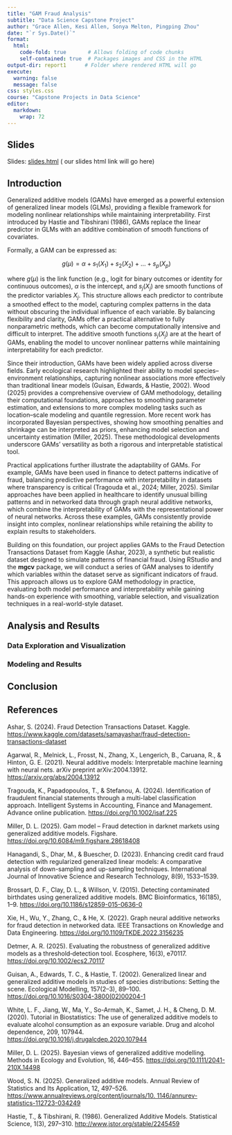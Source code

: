 ```yaml
---
title: "GAM Fraud Analysis"
subtitle: "Data Science Capstone Project"
author: "Grace Allen, Kesi Allen, Sonya Melton, Pingping Zhou"
date: "`r Sys.Date()`"
format: 
  html:
    code-fold: true       # Allows folding of code chunks
    self-contained: true  # Packages images and CSS in the HTML
output-dir: report1      # Folder where rendered HTML will go
execute: 
  warning: false
  message: false
css: styles.css 
course: "Capstone Projects in Data Science"
editor:
  markdown: 
    wrap: 72
---
```


## Slides

Slides: [slides.html](slides.html){target="_blank"} ( our slides html
link will go here)

## Introduction

Generalized additive models (GAMs) have emerged as a powerful extension
of generalized linear models (GLMs), providing a flexible framework for
modeling nonlinear relationships while maintaining interpretability.
First introduced by Hastie and Tibshirani (1986), GAMs replace the
linear predictor in GLMs with an additive combination of smooth
functions of covariates.

Formally, a GAM can be expressed as:

$$
g(\mu) = \alpha + s_1(X_1) + s_2(X_2) + \dots + s_p(X_p)
$$

where $g(\mu)$ is the link function (e.g., logit for binary outcomes or
identity for continuous outcomes), $\alpha$ is the intercept, and
$s_j(X_j)$ are smooth functions of the predictor variables $X_j$. This
structure allows each predictor to contribute a smoothed effect to the
model, capturing complex patterns in the data without obscuring the
individual influence of each variable. By balancing flexibility and
clarity, GAMs offer a practical alternative to fully nonparametric
methods, which can become computationally intensive and difficult to
interpret. The additive smooth functions $s_j(X_j)$ are at the heart of
GAMs, enabling the model to uncover nonlinear patterns while maintaining
interpretability for each predictor.

Since their introduction, GAMs have been widely applied across diverse
fields. Early ecological research highlighted their ability to model
species–environment relationships, capturing nonlinear associations more
effectively than traditional linear models (Guisan, Edwards, & Hastie,
2002). Wood (2025) provides a comprehensive overview of GAM methodology,
detailing their computational foundations, approaches to smoothing
parameter estimation, and extensions to more complex modeling tasks such
as location–scale modeling and quantile regression. More recent work has
incorporated Bayesian perspectives, showing how smoothing penalties and
shrinkage can be interpreted as priors, enhancing model selection and
uncertainty estimation (Miller, 2025). These methodological developments
underscore GAMs’ versatility as both a rigorous and interpretable
statistical tool.

Practical applications further illustrate the adaptability of GAMs. For
example, GAMs have been used in finance to detect patterns indicative of
fraud, balancing predictive performance with interpretability in
datasets where transparency is critical (Tragouda et al., 2024; Miller,
2025). Similar approaches have been applied in healthcare to identify
unusual billing patterns and in networked data through graph neural
additive networks, which combine the interpretability of GAMs with the
representational power of neural networks. Across these examples, GAMs
consistently provide insight into complex, nonlinear relationships while
retaining the ability to explain results to stakeholders.

Building on this foundation, our project applies GAMs to the Fraud
Detection Transactions Dataset from Kaggle (Ashar, 2023), a synthetic
but realistic dataset designed to simulate patterns of financial fraud.
Using RStudio and the **mgcv** package, we will conduct a series of GAM
analyses to identify which variables within the dataset serve as
significant indicators of fraud. This approach allows us to explore GAM
methodology in practice, evaluating both model performance and
interpretability while gaining hands-on experience with smoothing,
variable selection, and visualization techniques in a real-world-style
dataset.

## Analysis and Results

### Data Exploration and Visualization

### Modeling and Results

## Conclusion

## References

Ashar, S. (2024). Fraud Detection Transactions Dataset. Kaggle.
<https://www.kaggle.com/datasets/samayashar/fraud-detection-transactions-dataset>

Agarwal, R., Melnick, L., Frosst, N., Zhang, X., Lengerich, B., Caruana,
R., & Hinton, G. E. (2021). Neural additive models: Interpretable
machine learning with neural nets. arXiv preprint arXiv:2004.13912.
<https://arxiv.org/abs/2004.13912> 

Tragouda, K., Papadopoulos, T., & Stefanou, A. (2024). Identification of
fraudulent financial statements through a multi-label classification
approach. Intelligent Systems in Accounting, Finance and Management.
Advance online publication. <https://doi.org/10.1002/isaf.225> 

Miller, D. L. (2025). Gam model – Fraud detection in darknet markets
using generalized additive models. Figshare.
<https://doi.org/10.6084/m9.figshare.28618408> 

Hanagandi, S., Dhar, M., & Buescher, D. (2023). Enhancing credit card
fraud detection with regularized generalized linear models: A
comparative analysis of down-sampling and up-sampling techniques.
International Journal of Innovative Science and Research Technology,
8(9), 1533–1539. 

Brossart, D. F., Clay, D. L., & Willson, V. (2015). Detecting
contaminated birthdates using generalized additive models. BMC
Bioinformatics, 16(185), 1–9.
<https://doi.org/10.1186/s12859-015-0636-0> 

Xie, H., Wu, Y., Zhang, C., & He, X. (2022). Graph neural additive
networks for fraud detection in networked data. IEEE Transactions on
Knowledge and Data Engineering.
<https://doi.org/10.1109/TKDE.2022.3156235>

Detmer, A. R. (2025). Evaluating the robustness of generalized additive
models as a threshold‐detection tool. Ecosphere, 16(3), e70117.
<https://doi.org/10.1002/ecs2.70117>

Guisan, A., Edwards, T. C., & Hastie, T. (2002). Generalized linear and
generalized additive models in studies of species distributions: Setting
the scene. Ecological Modelling, 157(2–3), 89–100.
<https://doi.org/10.1016/S0304-3800(02)00204-1> 

White, L. F., Jiang, W., Ma, Y., So-Armah, K., Samet, J. H., & Cheng, D.
M. (2020). Tutorial in Biostatistics: The use of generalized additive
models to evaluate alcohol consumption as an exposure variable. Drug and
alcohol dependence, 209, 107944.
<https://doi.org/10.1016/j.drugalcdep.2020.107944> 

Miller, D. L. (2025). Bayesian views of generalized additive modelling.
Methods in Ecology and Evolution, 16, 446–455.
<https://doi.org/10.1111/2041-210X.14498> 

Wood, S. N. (2025). Generalized additive models. Annual Review of
Statistics and Its Application, 12, 497–526.
[https://www.annualreviews.org/content/journals/10.
1146/annurev-statistics-112723-034249](https://www.annualreviews.org/content/journals/10.1146/annurev-statistics-112723-034249)

Hastie, T., & Tibshirani, R. (1986). Generalized Additive Models.
Statistical Science, 1(3), 297–310.
<http://www.jstor.org/stable/2245459>
